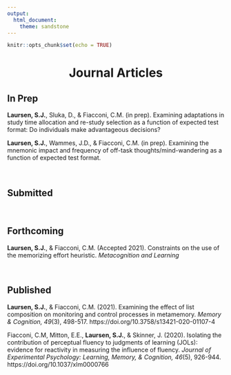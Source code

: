 ```yaml
---
output: 
  html_document:
    theme: sandstone
---
```


```r
knitr::opts_chunk$set(echo = TRUE)
```

<center> <h1>**Journal Articles**</h1> </center>

## In Prep

**Laursen, S.J.**, Sluka, D., & Fiacconi, C.M. (in prep). Examining adaptations in study time allocation and re-study selection as a function of expected test format: Do individuals make advantageous decisions?

**Laursen, S.J.**, Wammes, J.D., & Fiacconi, C.M. (in prep). Examining the mnemonic impact and frequency of off-task thoughts/mind-wandering as a function of expected test format.

&nbsp;  

## Submitted

&nbsp;  

## Forthcoming  

**Laursen, S.J.**, & Fiacconi, C.M. (Accepted 2021). Constraints on the use of the memorizing effort heuristic. *Metacognition and Learning*

&nbsp;  

## Published

**Laursen, S.J.**, & Fiacconi, C.M. (2021). Examining the effect of list composition on monitoring and control processes in metamemory. *Memory & Cognition, 49*(3), 498-517. https://doi.org/10.3758/s13421-020-01107-4

Fiacconi, C.M, Mitton, E.E., **Laursen, S.J.**, & Skinner, J. (2020). Isolating the contribution of perceptual fluency to judgments of learning (JOLs): evidence for reactivity in measuring the influence of fluency. *Journal of Experimental Psychology: Learning, Memory, & Cognition, 46*(5), 926-944. https://doi.org/10.1037/xlm0000766

